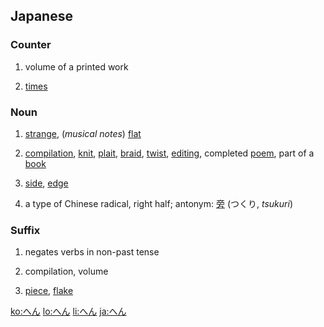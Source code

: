 ==Japanese==

===Counter===
{{ja-pos|h|counter|rom=-hen}}
# {{ja-def|編|篇}} volume of a printed work
# {{ja-def|遍}} [[time]]s

===Noun===
{{ja-noun|h|rom=hen}}
# {{ja-def|変}} [[strange]], (''musical notes'') [[flat]]
# {{ja-def|編}} [[compilation]], [[knit]], [[plait]], [[braid]], [[twist]], [[editing]], completed [[poem]], part of a [[book]]
# {{ja-def|辺}} [[side]], [[edge]]
# {{ja-def|偏}} a type of Chinese radical, right half; antonym: [[旁]] (つくり, ''tsukuri'')

===Suffix===
{{ja-pos|h|suffix|rom=-hen}}
# {{Kansai}} negates verbs in non-past tense  
# {{ja-def|編|篇}} compilation, volume
# {{ja-def|片}} [[piece]], [[flake]]

[[ko:へん]]
[[lo:へん]]
[[li:へん]]
[[ja:へん]]
